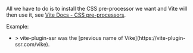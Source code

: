 
All we have to do is to install the CSS pre-processor we want and Vite will then use it, see [Vite Docs - CSS pre-processors](https://vitejs.dev/guide/features.html#css-pre-processors).

Example:
 - <Example timestamp="2021.07" repo="brillout/vite-plugin-ssr-sass" />
   > vite-plugin-ssr was the [previous name of Vike](https://vite-plugin-ssr.com/vike).
